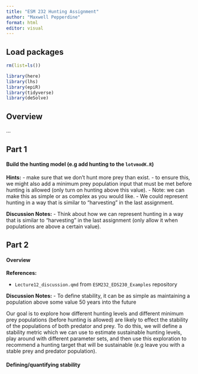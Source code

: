 ---
title: "ESM 232 Hunting Assignment"
author: "Maxwell Pepperdine"
format: html
editor: visual
---

## Load packages

```{r}
rm(list=ls())
```

```{r}
library(here)
library(lhs)
library(epiR)
library(tidyverse)
library(deSolve)
```

## Overview

...

## Part 1

#### Build the hunting model (e.g add hunting to the `lotvmodK.R`)

**Hints:** - make sure that we don't hunt more prey than exist. - to ensure this, we might also add a minimum prey population input that must be met before hunting is allowed (only turn on hunting above this value). - Note: we can make this as simple or as complex as you would like. - We could represent hunting in a way that is similar to "harvesting" in the last assignment.

**Discussion Notes:** - Think about how we can represent hunting in a way that is similar to "harvesting" in the last assignment (only allow it when populations are above a certain value).

## Part 2

#### Overview

**References:**

-   `Lecture12_discussion.qmd` from `ESM232_EDS230_Examples` repository

**Discussion Notes:** - To define stability, it can be as simple as maintaining a population above some value 50 years into the future

Our goal is to explore how different hunting levels and different minimum prey populations (before hunting is allowed) are likely to effect the stability of the populations of both predator and prey. To do this, we will define a stability metric which we can use to estimate sustainable hunting levels, play around with different parameter sets, and then use this exploration to recommend a hunting target that will be sustainable (e.g leave you with a stable prey and predator population).

#### Defining/quantifying stability



















